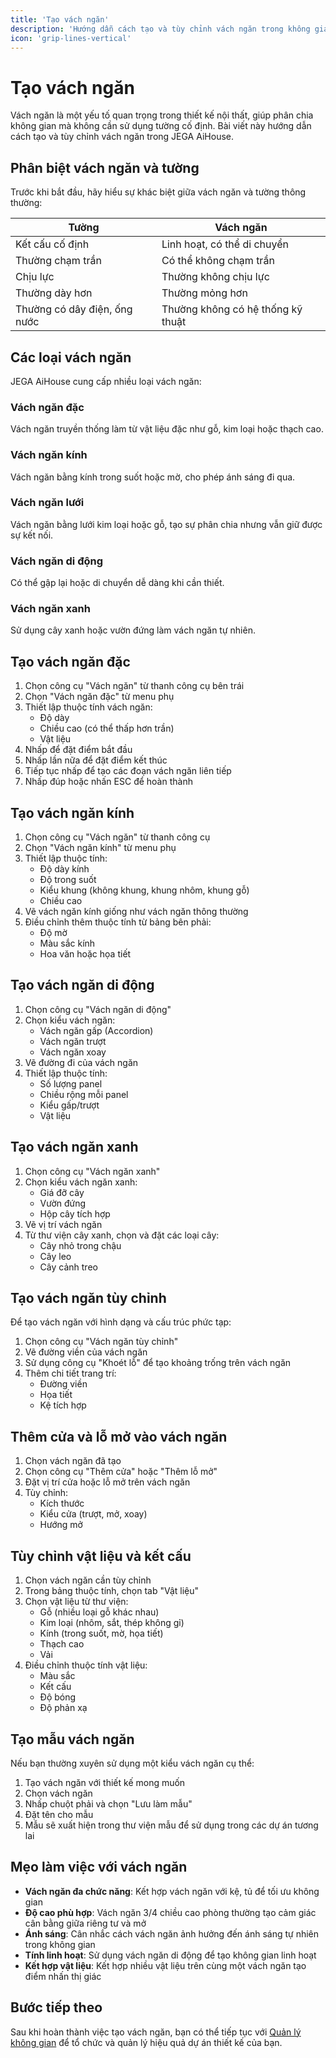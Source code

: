 ```yaml
---
title: 'Tạo vách ngăn'
description: 'Hướng dẫn cách tạo và tùy chỉnh vách ngăn trong không gian nội thất'
icon: 'grip-lines-vertical'
---
```


# Tạo vách ngăn

Vách ngăn là một yếu tố quan trọng trong thiết kế nội thất, giúp phân chia không gian mà không cần sử dụng tường cố định. Bài viết này hướng dẫn cách tạo và tùy chỉnh vách ngăn trong JEGA AiHouse.

## Phân biệt vách ngăn và tường

Trước khi bắt đầu, hãy hiểu sự khác biệt giữa vách ngăn và tường thông thường:

| Tường | Vách ngăn |
|-------|-----------|
| Kết cấu cố định | Linh hoạt, có thể di chuyển |
| Thường chạm trần | Có thể không chạm trần |
| Chịu lực | Thường không chịu lực |
| Thường dày hơn | Thường mỏng hơn |
| Thường có dây điện, ống nước | Thường không có hệ thống kỹ thuật |

## Các loại vách ngăn

JEGA AiHouse cung cấp nhiều loại vách ngăn:

### Vách ngăn đặc

Vách ngăn truyền thống làm từ vật liệu đặc như gỗ, kim loại hoặc thạch cao.

### Vách ngăn kính

Vách ngăn bằng kính trong suốt hoặc mờ, cho phép ánh sáng đi qua.

### Vách ngăn lưới

Vách ngăn bằng lưới kim loại hoặc gỗ, tạo sự phân chia nhưng vẫn giữ được sự kết nối.

### Vách ngăn di động

Có thể gập lại hoặc di chuyển dễ dàng khi cần thiết.

### Vách ngăn xanh

Sử dụng cây xanh hoặc vườn đứng làm vách ngăn tự nhiên.

## Tạo vách ngăn đặc

1. Chọn công cụ "Vách ngăn" từ thanh công cụ bên trái
2. Chọn "Vách ngăn đặc" từ menu phụ
3. Thiết lập thuộc tính vách ngăn:
   - Độ dày
   - Chiều cao (có thể thấp hơn trần)
   - Vật liệu
4. Nhấp để đặt điểm bắt đầu
5. Nhấp lần nữa để đặt điểm kết thúc
6. Tiếp tục nhấp để tạo các đoạn vách ngăn liên tiếp
7. Nhấp đúp hoặc nhấn ESC để hoàn thành

## Tạo vách ngăn kính

1. Chọn công cụ "Vách ngăn" từ thanh công cụ
2. Chọn "Vách ngăn kính" từ menu phụ
3. Thiết lập thuộc tính:
   - Độ dày kính
   - Độ trong suốt
   - Kiểu khung (không khung, khung nhôm, khung gỗ)
   - Chiều cao
4. Vẽ vách ngăn kính giống như vách ngăn thông thường
5. Điều chỉnh thêm thuộc tính từ bảng bên phải:
   - Độ mờ
   - Màu sắc kính
   - Hoa văn hoặc họa tiết

## Tạo vách ngăn di động

1. Chọn công cụ "Vách ngăn di động"
2. Chọn kiểu vách ngăn:
   - Vách ngăn gấp (Accordion)
   - Vách ngăn trượt
   - Vách ngăn xoay
3. Vẽ đường đi của vách ngăn
4. Thiết lập thuộc tính:
   - Số lượng panel
   - Chiều rộng mỗi panel
   - Kiểu gấp/trượt
   - Vật liệu

## Tạo vách ngăn xanh

1. Chọn công cụ "Vách ngăn xanh"
2. Chọn kiểu vách ngăn xanh:
   - Giá đỡ cây
   - Vườn đứng
   - Hộp cây tích hợp
3. Vẽ vị trí vách ngăn
4. Từ thư viện cây xanh, chọn và đặt các loại cây:
   - Cây nhỏ trong chậu
   - Cây leo
   - Cây cảnh treo

## Tạo vách ngăn tùy chỉnh

Để tạo vách ngăn với hình dạng và cấu trúc phức tạp:

1. Chọn công cụ "Vách ngăn tùy chỉnh"
2. Vẽ đường viền của vách ngăn
3. Sử dụng công cụ "Khoét lỗ" để tạo khoảng trống trên vách ngăn
4. Thêm chi tiết trang trí:
   - Đường viền
   - Họa tiết
   - Kệ tích hợp

## Thêm cửa và lỗ mở vào vách ngăn

1. Chọn vách ngăn đã tạo
2. Chọn công cụ "Thêm cửa" hoặc "Thêm lỗ mở"
3. Đặt vị trí cửa hoặc lỗ mở trên vách ngăn
4. Tùy chỉnh:
   - Kích thước
   - Kiểu cửa (trượt, mở, xoay)
   - Hướng mở

## Tùy chỉnh vật liệu và kết cấu

1. Chọn vách ngăn cần tùy chỉnh
2. Trong bảng thuộc tính, chọn tab "Vật liệu"
3. Chọn vật liệu từ thư viện:
   - Gỗ (nhiều loại gỗ khác nhau)
   - Kim loại (nhôm, sắt, thép không gỉ)
   - Kính (trong suốt, mờ, họa tiết)
   - Thạch cao
   - Vải
4. Điều chỉnh thuộc tính vật liệu:
   - Màu sắc
   - Kết cấu
   - Độ bóng
   - Độ phản xạ

## Tạo mẫu vách ngăn

Nếu bạn thường xuyên sử dụng một kiểu vách ngăn cụ thể:

1. Tạo vách ngăn với thiết kế mong muốn
2. Chọn vách ngăn
3. Nhấp chuột phải và chọn "Lưu làm mẫu"
4. Đặt tên cho mẫu
5. Mẫu sẽ xuất hiện trong thư viện mẫu để sử dụng trong các dự án tương lai

## Mẹo làm việc với vách ngăn

- **Vách ngăn đa chức năng**: Kết hợp vách ngăn với kệ, tủ để tối ưu không gian
- **Độ cao phù hợp**: Vách ngăn 3/4 chiều cao phòng thường tạo cảm giác cân bằng giữa riêng tư và mở
- **Ánh sáng**: Cân nhắc cách vách ngăn ảnh hưởng đến ánh sáng tự nhiên trong không gian
- **Tính linh hoạt**: Sử dụng vách ngăn di động để tạo không gian linh hoạt
- **Kết hợp vật liệu**: Kết hợp nhiều vật liệu trên cùng một vách ngăn tạo điểm nhấn thị giác

## Bước tiếp theo

Sau khi hoàn thành việc tạo vách ngăn, bạn có thể tiếp tục với [Quản lý không gian](/trung-tam-huong-dan/thao-tac-co-ban/quan-ly-khong-gian) để tổ chức và quản lý hiệu quả dự án thiết kế của bạn.
